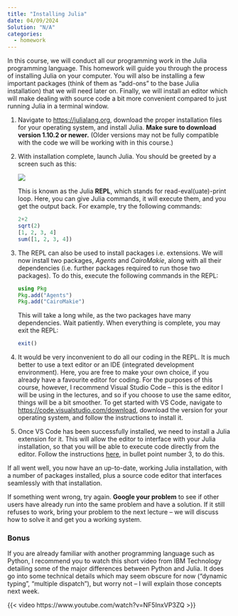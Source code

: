 ```yaml
---
title: "Installing Julia"
date: 04/09/2024
Solution: "N/A"
categories:
  - homework
---
```


In this course, we will conduct all our programming work in the Julia programming language. This homework will guide you through the process of installing Julia on your computer. You will also be installing a few important packages (think of them as "add-ons" to the base Julia installation) that we will need later on. Finally, we will install an editor which will make dealing with source code a bit more convenient compared to just running Julia in a terminal window.

1. Navigate to <https://julialang.org>, download the proper installation files for your operating system, and install Julia. **Make sure to download version 1.10.2 or newer.** (Older versions may not be fully compatible with the code we will be working with in this course.)
1. With installation complete, launch Julia. You should be greeted by a screen such as this:

	 ![](../img/repl.png)

	 This is known as the Julia **REPL**, which stands for read-eval(uate)-print loop. Here, you can give Julia commands, it will execute them, and you get the output back. For example, try the following commands:

	 ```julia
	 2+2
	 sqrt(2)
	 [1, 2, 3, 4]
	 sum([1, 2, 3, 4])
	 ```
1. The REPL can also be used to install packages i.e. extensions. We will now install two packages, *Agents* and *CairoMakie*, along with all their dependencies (i.e. further packages required to run those two packages). To do this, execute the following commands in the REPL:

	 ```julia
	 using Pkg
	 Pkg.add("Agents")
	 Pkg.add("CairoMakie")
	 ```

	 This will take a long while, as the two packages have many dependencies. Wait patiently. When everything is complete, you may exit the REPL:

	 ```julia
	 exit()
	 ```

1. It would be very inconvenient to do all our coding in the REPL. It is much better to use a text editor or an IDE (integrated development environment). Here, you are free to make your own choice, if you already have a favourite editor for coding. For the purposes of this course, however, I recommend Visual Studio Code -- this is the editor I will be using in the lectures, and so if you choose to use the same editor, things will be a bit smoother. To get started with VS Code, navigate to <https://code.visualstudio.com/download>, download the version for your operating system, and follow the instructions to install it.
1. Once VS Code has been successfully installed, we need to install a Julia extension for it. This will allow the editor to interface with your Julia installation, so that you will be able to execute code directly from the editor. Follow the instructions [here](https://github.com/julia-vscode/julia-vscode#installing-juliavs-codevs-code-julia-extension), in bullet point number 3, to do this.

If all went well, you now have an up-to-date, working Julia installation, with a number of packages installed, plus a source code editor that interfaces seamlessly with that installation.

If something went wrong, try again. **Google your problem** to see if other users have already run into the same problem and have a solution. If it still refuses to work, bring your problem to the next lecture -- we will discuss how to solve it and get you a working system.


### Bonus

If you are already familiar with another programming language such as Python, I recommend you to watch this short video from IBM Technology detailing some of the major differences between Python and Julia. It does go into some technical details which may seem obscure for now ("dynamic typing", "multiple dispatch"), but worry not -- I will explain those concepts next week.

{{< video https://www.youtube.com/watch?v=NF5InxVP3ZQ >}}


